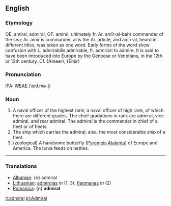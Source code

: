 ==English==
===Etymology===
OE. amiral, admiral, OF. amiral, ultimately fr. Ar. amīr-al-bahr commander of the sea; Ar. amīr is commander, al is the Ar. article, and amīr-al, heard in different titles, was taken as one word. Early forms  of the word show confusion with L. admirabilis admirable, fr. admirari to admire. It is said to have been introduced into  Europe by the Genoese or Venetians, in the 12th or 13th century. Cf. {Ameer}, {Emir}

===Pronunciation===
IPA: [[WEAE]] /ˈæd.mɚ.l̩/

===Noun===
# A naval officer of the highest rank; a naval officer of high rank, of which there are different grades. The chief  gradations in rank are admiral, vice admiral, and rear admiral. The admiral is the commander in chief of a fleet or of fleets.
# The ship which carries the admiral; also, the most considerable ship of a fleet. 
# (zoological) A handsome butterfly ([[Pyrameis Atalanta]]) of Europe and America. The larva feeds on nettles.
----

===Translations===
*[[Albanian]]: {n} admiral
*[[Lithuanian]]: [[admirolas]] ''m'' (1, 3); [[flagmanas]] ''m'' (2)
*[[Romanica]]: {n} <b>admiral</b>

[[it:admiral]]
[[pl:Admiral]]